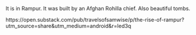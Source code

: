 It is in Rampur. It was built by an Afghan Rohilla chief. Also beautiful tombs. 

https://open.substack.com/pub/travelsofsamwise/p/the-rise-of-rampur?utm_source=share&utm_medium=android&r=led3q

